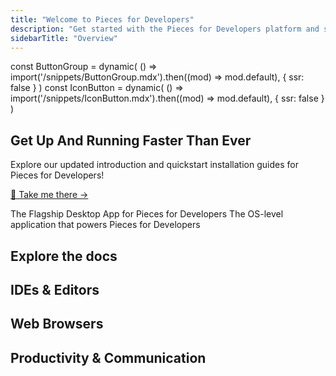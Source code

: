 ```yaml
---
title: "Welcome to Pieces for Developers"
description: "Get started with the Pieces for Developers platform and show you how to best use and optimize your workflow by selecting your favorite IDE, editor, or productivity tool!"
sidebarTitle: "Overview"
---
```



const ButtonGroup = dynamic(
  () => import('/snippets/ButtonGroup.mdx').then((mod) => mod.default),
  { ssr: false }
)
const IconButton = dynamic(
  () => import('/snippets/IconButton.mdx').then((mod) => mod.default),
  { ssr: false }
)

<div style={{ backgroundColor: "#fff", padding: "2rem", borderRadius: "8px", border: "1px solid #eaeaea", boxShadow: "0 1px 3px rgba(0,0,0,0.08)", textAlign: "center", marginBottom: "2rem", color: "#333" }}>
  <h2 style={{ margin: "0 0 1rem", color: "#333" }}>
    Get Up And Running Faster Than Ever
  </h2>
  <p style={{ margin: "0", fontSize: "1.1rem", lineHeight: "1.5", color: "#333" }}>
    Explore our updated introduction and quickstart installation guides for Pieces for Developers!
  </p>
  <p style={{ margin: "0" }}>
    <a href="https://docs.pieces.app/products/meet-pieces" style={{ color: "#1b9aaa", textDecoration: "none", fontWeight: "500", display: "inline-block", marginTop: "0.5rem", lineHeight: "1.2", padding: "0" }}>
      🎉 Take me there →
    </a>
  </p>
</div>

<CardGroup cols="2">
  <Card title="Desktop App" icon="desktop" iconType="thin" horizontal href="https://old.docs.pieces.app/installation-getting-started/what-am-i-installing">
    The Flagship Desktop App for Pieces for Developers
  </Card>
  <Card title="Pieces OS" icon="solar-system" iconType="thin" horizontal href="https://old.docs.pieces.app/assets/pieces_os_dark_logo.png">
    The OS-level application that powers Pieces for Developers
  </Card>
</CardGroup>

<h2 style={{ textAlign: "center", margin: "2rem 0", color: "#333" }}>
  Explore the docs
</h2>

## IDEs & Editors

<ButtonGroup cols={3} gap={1}>
  <IconButton
    icon="https://cdn.jsdelivr.net/gh/devicons/devicon/icons/vscode/vscode-original.svg"
    text="VS Code"
    href="https://code.visualstudio.com"
    newTab
    size="md"
  />
  <IconButton
    icon="https://cdn.jsdelivr.net/gh/devicons/devicon/icons/jetbrains/jetbrains-original.svg"
    text="JetBrains"
    href="https://www.jetbrains.com"
    newTab
    size="md"
  />
  <IconButton
    icon="https://cdn.jsdelivr.net/gh/devicons/devicon/icons/jetbrains/jetbrains-original.svg"
    text="Mirco"
    href="https://www.jetbrains.com"
    newTab
    size="md"
  />
</ButtonGroup>

## Web Browsers

<CardGroup cols={3}>
  <Card title="Google Chrome" icon="G" iconType="light" horizontal href="https://google.com" />
  <Card title="Mozilla Firefox" icon="fire-flame-curved" iconType="light" horizontal href="https://google.com" />
  <Card title="Brave" icon="browsers" iconType="light" horizontal href="https://google.com" />
  <Card title="Opera" icon="book-open-cover" iconType="light" horizontal href="https://google.com" />
  <Card title="Microsoft Edge" icon="corner" iconType="light" horizontal href="https://google.com" />
</CardGroup>

## Productivity & Communication

<CardGroup cols={3}>
  <Card title="Pieces CLI" icon="terminal" iconType="light" horizontal href="https://google.com" />
  <Card title="Raycast" icon="raygun" iconType="light" horizontal href="https://google.com" />
</CardGroup>
